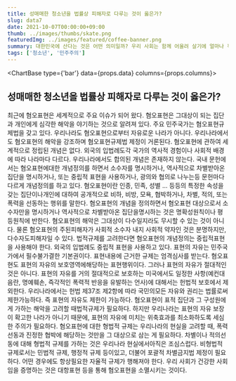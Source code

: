 ```yaml
---
title: 성매매한 청소년을 법률상 피해자로 다루는 것이 옳은가?
slug: data7
date: 2021-10-07T00:00:00+09:00
thumb: ../images/thumbs/skate.png
featuredImg: ../images/featured/coffee-banner.png
summary: 대한민국에 산다는 것은 어떤 의미일까? 우리 사회는 함께 어울려 살기에 얼마나 적합할까? 이것을 알아보기 위해 공공성 지수를 파악해보았다.
tags: ['청소년', '민주주의']
---
```



<ChartBase type={'bar'} data={props.data} columns={props.columns}></ChartBase>

## 성매매한 청소년을 법률상 피해자로 다루는 것이 옳은가?

최근에 혐오표현은 세계적으로 주요 이슈가 되어 왔다. 혐오표현은 그대상이 되는 집단과 개인에게 심각한 해악을 야기하는 것으로 알려져 있다. 주요 민주국가는 혐오표현규제법을 갖고 있다. 우리나라도 혐오표현으로부터 자유로운 나라가 아니다. 우리나라에서도 혐오표현의 해악을 강조하며 혐오표현규제법 제정이 거론된다.
혐오표현에 관하여 세계적으로 정립된 개념은 없다. 외국의 입법례도각 국가의 역사적 경험이나 사회적 배경에 따라 나라마다 다르다. 우리나라에서도 합의된 개념은 존재하지 않는다. 국내 문헌에서는 혐오표현에대한 개념정의를 하면서 소수자를 명시하거나, 역사적으로 차별받아온 집단을 명시하거나, 또는 중립적 표현을 사용하거나, 광의와 협의로 나누는등 문헌마다 다르게 개념정의를 하고 있다.
혐오표현이란 인종, 민족, 성별 ... 등등의 특정한 속성을 갖는 집단이나개인에 대하여 공개적으로 비하, 비방, 모욕, 협박하거나, 차별, 적의, 또는 폭력을 선동하는 행위를 말한다. 혐오표현의 개념을 정의하면서 혐오표현 대상으로서 소수자만을 명시하거나 역사적으로 차별받아온 집단을명시하는 것은 명확성원칙이나 평등원칙에 반한다. 혐오표현의 해악은 그대상이 다수일지라도 무시할 수 있는 것이 아니다. 물론 혐오표현의 주된피해자가 사회적 소수자 내지 사회적 약자인 것은 분명하지만, 다수자도피해자일 수 있다. 법적규제를 고려한다면 혐오표현의 개념정의는 중립적표현을 사용해야 한다. 외국의 입법례도 중립적 표현을 사용하고 있다.
표현의 자유는 민주국가에서 필수불가결한 기본권이다. 표현내용에 근거한 규제는 엄격심사를 받는다. 혐오표현도 표현의 자유의 보호영역에해당하는 표현행위이다. 그러나 표현의 자유가 절대적인 것은 아니다. 표현의 자유를 거의 절대적으로 보호하는 미국에서도 일정한 사항(예컨대음란, 명예훼손, 즉각적인 폭력적 반응을 유발하는 언사)에 대해서는 헌법적 보호에서 제외한다. 우리나라에서는 헌법 제37조 제2항에 따라 국민의모든 자유와 권리는 법률로써 제한가능하다. 즉 표현의 자유도 제한이 가능하다. 혐오표현이 표적 집단과 그 구성원에게 가하는 해악을 고려할 때법적규제가 필요하다. 하지만 우리나라는 표현의 자유 보장이 확고한 나라가 아니기 때문에, 표현의 자유에 미치는 위축효과를 최소화하도록 세심한 주의가 필요하다.
혐오표현에 대한 형법적 규제는 우리나라의 현실을 고려할 때, 폭력선동과 진정한 협박에 해당하는 것만을 그 대상으로 삼는 게 필요하다. 차별이나 적의선동에 대해 형법적 규제를 가하는 것은 우리나라 현실에서아직은 조심스럽다. 비형법적 규제로서는 민법적 규제, 행정적 규제 등이있고, 더불어 포괄적 차별금지법 제정이 필요하다. 어떤 경우에도 항상필요한 자율적 규제가 행해져야 한다. 우리 사회가 건강한 사회임을 증명하는 것은 대항표현 등을 통해 혐오표현을 소멸시키는 것이다.
